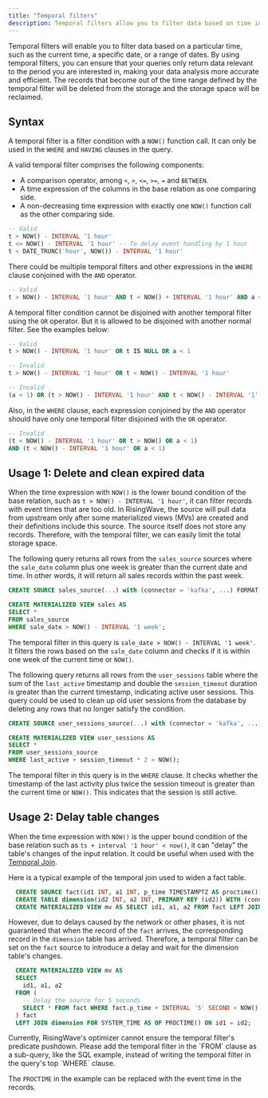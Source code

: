 ```yaml
---
title: "Temporal filters"
description: Temporal filters allow you to filter data based on time intervals, which are used to retrieve data within a specific time range.
---
```


Temporal filters will enable you to filter data based on a particular time, such as the current time, a specific date, or a range of dates. By using temporal filters, you can ensure that your queries only return data relevant to the period you are interested in, making your data analysis more accurate and efficient. The records that become out of the time range defined by the temporal filter will be deleted from the storage and the storage space will be reclaimed.

## Syntax

A temporal filter is a filter condition with a `NOW()` function call. It can only be used in the `WHERE` and `HAVING` clauses in the query.

A valid temporal filter comprises the following components:

* A comparison operator, among `<`, `>`, `<=`, `>=`, `=` and `BETWEEN`.
* A time expression of the columns in the base relation as one comparing side.
* A non-decreasing time expression with exactly one `NOW()` function call as the other comparing side.

```sql
-- Valid
t > NOW() - INTERVAL '1 hour'
t <= NOW() - INTERVAL '1 hour' -- To delay event handling by 1 hour
t < DATE_TRUNC('hour', NOW()) - INTERVAL '1 hour'
```

There could be multiple temporal filters and other expressions in the `WHERE` clause conjoined with the `AND` operator.

```sql
-- Valid
t > NOW() - INTERVAL '1 hour' AND t < NOW() + INTERVAL '1 hour' AND a < 1
```

A temporal filter condition cannot be disjoined with another temporal filter using the `OR` operator. But it is allowed to be disjoined with another normal filter. See the examples below:

```sql
-- Valid
t > NOW() - INTERVAL '1 hour' OR t IS NULL OR a < 1

-- Invalid
t > NOW() - INTERVAL '1 hour' OR t < NOW() - INTERVAL '1 hour'

-- Invalid
(a < 1) OR (t > NOW() - INTERVAL '1 hour' AND t < NOW() - INTERVAL '1')
```

Also, in the `WHERE` clause, each expression conjoined by the `AND` operator should have only one temporal filter disjoined with the `OR` operator.

```sql
-- Invalid
(t < NOW() - INTERVAL '1 hour' OR t > NOW() OR a < 1)
AND (t < NOW() - INTERVAL '1 hour' OR a < 1)
```

## Usage 1: Delete and clean expired data

When the time expression with `NOW()` is the lower bound condition of the base relation, such as `t > NOW() - INTERVAL '1 hour'`, it can filter records with event times that are too old. In RisingWave, the source will pull data from upstream only after some materialized views (MVs) are created and their definitions include this source. The source itself does not store any records. Therefore, with the temporal filter, we can easily limit the total storage space.

The following query returns all rows from the `sales_source` sources where the `sale_date` column plus one week is greater than the current date and time. In other words, it will return all sales records within the past week.

```sql
CREATE SOURCE sales_source(...) with (connector = 'kafka', ...) FORMAT PLAIN ENCODE JSON;

CREATE MATERIALIZED VIEW sales AS
SELECT *
FROM sales_source
WHERE sale_date > NOW() - INTERVAL '1 week';
```

The temporal filter in this query is `sale_date > NOW() - INTERVAL '1 week'`. It filters the rows based on the `sale_date` column and checks if it is within one week of the current time or `NOW()`.

The following query returns all rows from the `user_sessions` table where the sum of the `last_active` timestamp and double the `session_timeout` duration is greater than the current timestamp, indicating active user sessions. This query could be used to clean up old user sessions from the database by deleting any rows that no longer satisfy the condition.

```sql
CREATE SOURCE user_sessions_source(...) with (connector = 'kafka', ...) FORMAT PLAIN ENCODE JSON;

CREATE MATERIALIZED VIEW user_sessions AS
SELECT *
FROM user_sessions_source
WHERE last_active + session_timeout * 2 > NOW();
```

The temporal filter in this query is in the `WHERE` clause. It checks whether the timestamp of the last activity plus twice the session timeout is greater than the current time or `NOW()`. This indicates that the session is still active.

## Usage 2: Delay table changes

When the time expression with `NOW()` is the upper bound condition of the base relation such as `ts + interval '1 hour' < now()`, it can "delay" the table's changes of the input relation. It could be useful when used with the [Temporal Join](/processing/sql/joins).

Here is a typical example of the temporal join used to widen a fact table.

```sql
  CREATE SOURCE fact(id1 INT, a1 INT, p_time TIMESTAMPTZ AS proctime()) WITH (connector = 'kafka', ...);
  CREATE TABLE dimension(id2 INT, a2 INT, PRIMARY KEY (id2)) WITH (connector = 'jdbc', ...);
  CREATE MATERIALIZED VIEW mv AS SELECT id1, a1, a2 FROM fact LEFT JOIN dimension FOR SYSTEM_TIME AS OF PROCTIME() ON id1 = id2;
```

However, due to delays caused by the network or other phases, it is not guaranteed that when the record of the `fact` arrives, the corresponding record in the `dimension` table has arrived. Therefore, a temporal filter can be set on the `fact` source to introduce a delay and wait for the dimension table's changes.

```sql
  CREATE MATERIALIZED VIEW mv AS
  SELECT
    id1, a1, a2
  FROM (
    -- Delay the source for 5 seconds
    SELECT * FROM fact WHERE fact.p_time + INTERVAL '5' SECOND < NOW()
  ) fact
  LEFT JOIN dimension FOR SYSTEM_TIME AS OF PROCTIME() ON id1 = id2;
```

<Note>
Currently, RisingWave's optimizer cannot ensure the temporal filter's predicate pushdown. Please add the temporal filter in the `FROM` clause as a sub-query, like the SQL example, instead of writing the temporal filter in the query's top `WHERE` clause.

</Note>
<Note>


The `PROCTIME` in the example can be replaced with the event time in the records.
</Note>
